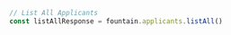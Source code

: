 ```typescript index.ts
// List All Applicants
const listAllResponse = fountain.applicants.listAll()
```